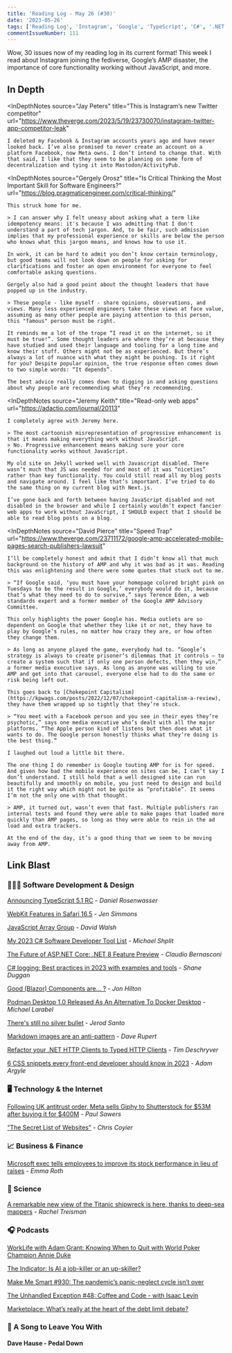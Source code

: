 ```yaml
---
title: 'Reading Log - May 26 (#30)'
date: '2023-05-26'
tags: ['Reading Log', 'Instagram', 'Google', 'TypeScript', 'C#', '.NET', 'Microsoft', 'Titanic']
commentIssueNumber: 111
---
```


Wow, 30 issues now of my reading log in its current format! This week I read about Instagram joining the fediverse, Google’s AMP disaster, the importance of core functionality working without JavaScript, and more.

## In Depth

<InDepthNotes
    source="Jay Peters"
    title="This is Instagram’s new Twitter competitor"
    url="https://www.theverge.com/2023/5/19/23730070/instagram-twitter-app-competitor-leak"
>
    I deleted my Facebook & Instagram accounts years ago and have never looked back. I’ve also promised to never create an account on a platform Facebook, now Meta owns. I don’t intend to change that. With that said, I like that they seem to be planning on some form of decentralization and tying it into Mastodon/ActivityPub.
</InDepthNotes>

<InDepthNotes
    source="Gergely Orosz"
    title="Is Critical Thinking the Most Important Skill for Software Engineers?"
    url="https://blog.pragmaticengineer.com/critical-thinking/"
>
    This struck home for me.

    > I can answer why I felt uneasy about asking what a term like idempotency means: it's because I was admitting that I don't understand a part of tech jargon. And, to be fair, such admission implies that my professional experience or skills are below the person who knows what this jargon means, and knows how to use it.

    In work, it can be hard to admit you don’t know certain terminology, but good teams will not look down on people for asking for clarifications and foster an open environment for everyone to feel comfortable asking questions.

    Gergely also had a good point about the thought leaders that have popped up in the industry.

    > These people - like myself - share opinions, observations, and views. Many less experienced engineers take these views at face value, assuming as many other people are paying attention to this person, this "famous" person must be right.

    It reminds me a lot of the trope “I read it on the internet, so it must be true!”. Some thought leaders are where they’re at because they have studied and used their language and tooling for a long time and know their stuff. Others might not be as experienced. But there’s always a lot of nuance with what they might be pushing. Is it right for you? Despite popular opinion, the true response often comes down to two simple words: “It depends”.

    The best advice really comes down to digging in and asking questions about why people are recommending what they’re recommending.
</InDepthNotes>

<InDepthNotes
    source="Jeremy Keith"
    title="Read-only web apps"
    url="https://adactio.com/journal/20113"
>
    I completely agree with Jeremy here.

    > The most cartoonish misrepresentation of progressive enhancement is that it means making everything work without JavaScript.
    > No. Progressive enhancement means making sure your core functionality works without JavaScript.

    My old site on Jekyll worked well with Javascript disabled. There wasn’t much that JS was needed for and most of it was “niceties” rather than key functionality. You could still read all my blog posts and navigate around. I feel like that’s important. I’ve tried to do the same thing on my current blog with Next.js.

    I’ve gone back and forth between having JavaScript disabled and not disabled in the browser and while I certainly wouldn’t expect fancier web apps to work without JavaScript, I SHOULD expect that I should be able to read blog posts on a blog.
</InDepthNotes>

<InDepthNotes
    source="David Pierce"
    title="Speed Trap"
    url="https://www.theverge.com/23711172/google-amp-accelerated-mobile-pages-search-publishers-lawsuit"
>
    I’ll be completely honest and admit that I didn’t know all that much background on the history of AMP and why it was bad as it was. Reading this was enlightening and there were some quotes that stuck out to me.

    > “If Google said, ‘you must have your homepage colored bright pink on Tuesdays to be the result in Google,’ everybody would do it, because that’s what they need to do to survive,” says Terence Eden, a web standards expert and a former member of the Google AMP Advisory Committee.

    This only highlights the power Google has. Media outlets are so dependent on Google that whether they like it or not, they have to play by Google’s rules, no matter how crazy they are, or how often they change them.

    > As long as anyone played the game, everybody had to. “Google’s strategy is always to create prisoner’s dilemmas that it controls — to create a system such that if only one person defects, then they win,” a former media executive says. As long as anyone was willing to use AMP and get into that carousel, everyone else had to do the same or risk being left out.

    This goes back to [Chokepoint Capitalism](https://kpwags.com/posts/2022/12/07/chokepoint-capitalism-a-review), they have them wrapped up so tightly that they’re stuck.

    > “You meet with a Facebook person and you see in their eyes they’re psychotic,” says one media executive who’s dealt with all the major platforms. “The Apple person kind of listens but then does what it wants to do. The Google person honestly thinks what they’re doing is the best thing.”

    I laughed out loud a little bit there.

    The one thing I do remember is Google touting AMP for is for speed. And given how bad the mobile experience on sites can be, I can’t say I don’t understand. I still hold that a well designed site can run beautifully and smoothly on mobile, you just need to design and build it the right way which might not be quite as “profitable”. It seems I’m not the only one with that thought.

    > AMP, it turned out, wasn’t even that fast. Multiple publishers ran internal tests and found they were able to make pages that loaded more quickly than AMP pages, so long as they were able to rein in the ad load and extra trackers.

    At the end of the day, it’s a good thing that we seem to be moving away from AMP.
</InDepthNotes>

## Link Blast

### 👨🏼‍💻 Software Development & Design

[Announcing TypeScript 5.1 RC](https://devblogs.microsoft.com/typescript/announcing-typescript-5-1-rc/) - _Daniel Rosenwasser_

[WebKit Features in Safari 16.5](https://webkit.org/blog/14154/webkit-features-in-safari-16-5/) - _Jen Simmons_

[JavaScript Array Group](https://davidwalsh.name/array-group) - _David Walsh_

[My 2023 C# Software Developer Tool List](https://michaelscodingspot.com/developer-tools/) - _Michael Shplit_

[The Future of ASP.NET Core: .NET 8 Feature Preview](https://www.claudiobernasconi.ch/2023/05/20/asp-net-core-dotnet-8-preview/) - _Claudio Bernasconi_

[C# logging: Best practices in 2023 with examples and tools](https://raygun.com/blog/c-sharp-logging-best-practices/) - _Shane Duggan_

[Good (Blazor) Components are... ?](https://jonhilton.net/good-blazor-components/) - _Jon Hilton_

[Podman Desktop 1.0 Released As An Alternative To Docker Desktop](https://www.phoronix.com/news/Podman-Desktop-1.0) - _Michael Larabel_

[There's still no silver bullet](https://changelog.com/posts/still-no-silver-bullet) - _Jerod Santo_

[Markdown images are an anti-pattern](https://daverupert.com/2023/05/markdown-images-anti-pattern/) - _Dave Rupert_

[Refactor your .NET HTTP Clients to Typed HTTP Clients](https://timdeschryver.dev/blog/refactor-your-net-http-clients-to-typed-http-clients) - _Tim Deschryver_

[6 CSS snippets every front-end developer should know in 2023](https://web.dev/6-css-snippets-every-front-end-developer-should-know-in-2023/) - _Adam Argyle_

### 🖥 Technology & the Internet

[Following UK antitrust order, Meta sells Giphy to Shutterstock for $53M after buying it for $400M](https://techcrunch.com/2023/05/23/meta-sells-giphy-to-shutterstock-for-53m-after-uk-divestment-order/) - _Paul Sawers_

[“The Secret List of Websites”](https://chriscoyier.net/2023/04/21/the-secret-list-of-websites/) - _Chris Coyier_

### 📈 Business & Finance

[Microsoft exec tells employees to improve its stock performance in lieu of raises](https://www.theverge.com/2023/5/19/23729711/microsoft-cmo-staff-stock-price-pay) - _Emma Roth_

### 🔬 Science

[A remarkable new view of the Titanic shipwreck is here, thanks to deep-sea mappers](https://www.npr.org/2023/05/20/1177056829/titanic-scan) - _Rachel Treisman_

### 🎧 Podcasts

[WorkLife with Adam Grant: Knowing When to Quit with World Poker Champion Annie Duke](https://podcasts.apple.com/us/podcast/knowing-when-to-quit-with-world-poker-champion-annie-duke/id1346314086?i=1000591027157)

[The Indicator: Is AI a job-killer or an up-skiller?](https://www.npr.org/2023/05/23/1177772441/is-ai-a-job-killer-or-an-up-skiller)

[Make Me Smart #930: The pandemic’s panic-neglect cycle isn’t over](https://www.marketplace.org/shows/make-me-smart/the-pandemics-panic-neglect-cycle-isnt-over/)

[The Unhandled Exception #48: Coffee and Code - with Isaac Levin](https://unhandledexceptionpodcast.com/posts/0048-isaaclevin/)

[Marketplace: What’s really at the heart of the debt limit debate?](https://www.marketplace.org/shows/marketplace/whats-really-at-the-heart-of-the-debt-limit-debate/)

### 🎵 A Song to Leave You With

#### Dave Hause - Pedal Down

<YouTubeEmbed id="bH5-6dQcgmM" title="Dave Hause - Pedal Down" />